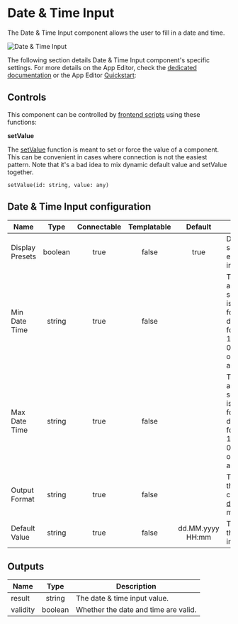 
# Date & Time Input

The Date & Time Input component allows the user to fill in a date and time.

![Date & Time Input](../../assets/apps/4_app_component_library/date_time_input.png "Date & Time Input")

The following section details Date & Time Input component's specific settings. For more details on the App Editor, check the [dedicated documentation](../0_app_editor/index.mdx) or the App Editor [Quickstart](../../getting_started/7_apps_quickstart/index.mdx):

<div className="grid grid-cols-2 gap-6 mb-4">
	<DocCard
		color="orange"
		title="App Editor Documentation"
		description="The app editor is a low-code builder to create custom User Interfaces with a mix of drag-and-drop and code."
		href="/docs/apps/app_editor"
	/>
	<DocCard
		color="orange"
		title="Apps Quickstart"
		description="Learn how to build your first app in a matter of minutes."
		href="/docs/getting_started/apps_quickstart"
	/>
</div>

## Controls

This component can be controlled by [frontend scripts](../3_app-runnable-panel.mdx#frontend-scripts) using these functions:

**setValue**

The [setValue](../3_app-runnable-panel.mdx#setvalue) function is meant to set or force the value of a component. This can be convenient in cases where connection is not the easiest pattern. Note that it's a bad idea to mix dynamic default value and setValue together.

`setValue(id: string, value: any)`

<div className="grid grid-cols-2 gap-6 mb-4">
	<DocCard
		color="orange"
		title="Runnable Editor"
		description="Learn how to create and configure Apps runnables."
		href="/docs/apps/app-runnable-panel"
	/>
</div>

## Date & Time Input configuration

| Name          |  Type  | Connectable | Templatable | Default | Description                          |
| ------------- | :----: | :---------: | :---------: | :-----: | ------------------------------------ |
| Display Presets     | boolean |    true     |    false    |   true  | Display presets to select the date for example, in 1 week, in 1 month, etc.  |
| Min Date Time       | string |    true     |    false    |         | The minimum date and time that can be selected. The format is the ISO 8601 format: "yyyy-MM-ddTHH:mm:ss:SSSZ", for example "2021-11-06T23:39:30.000Z", or toISOString() from a Date  |
| Max Date Time       | string |    true     |    false    |         | The maximum date and time that can be selected. The format is the ISO 8601 format: "yyyy-MM-ddTHH:mm:ss:SSSZ", for example "2021-11-06T23:39:30.000Z", or toISOString() from a Date  |
| Output Format | string |    true     |    false    |         | The output format of the Date and time component. See [date-fns format](https://date-fns.org/) for more information.  |
| Default Value | string |    true     |    false    |    dd.MM.yyyy HH:mm     | The default value of the date and time input. |

## Outputs

| Name   |  Type  | Description           |
| ------ | :----: | --------------------- |
| result | string | The date & time input value. |
| validity | boolean | Whether the date and time are valid. |
